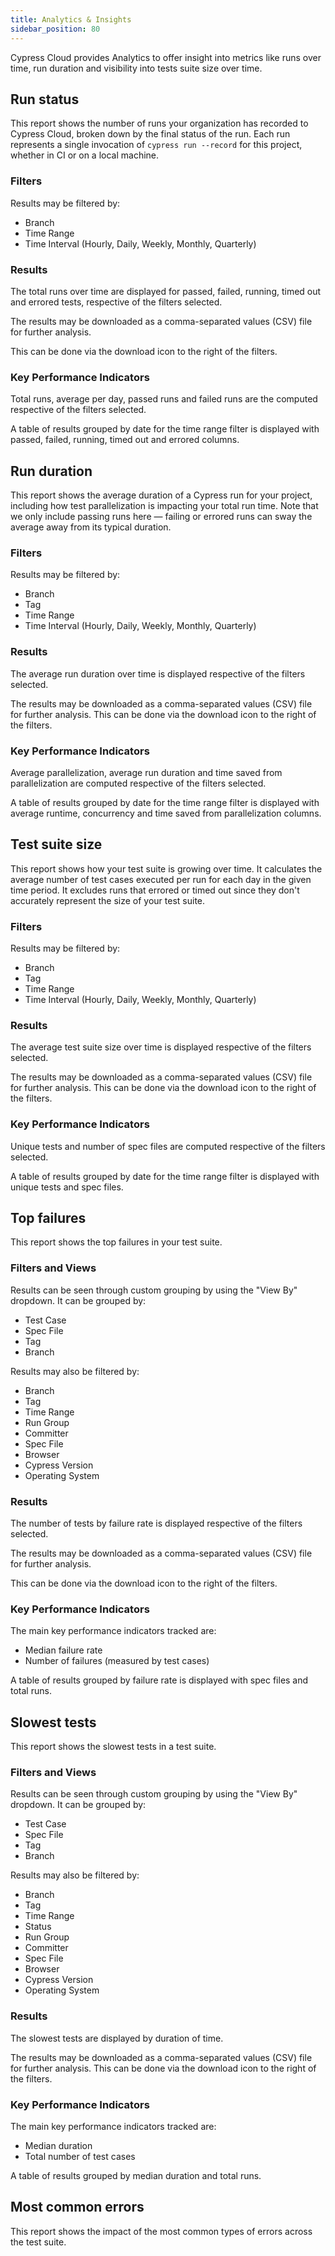 ```yaml
---
title: Analytics & Insights
sidebar_position: 80
---
```


Cypress Cloud provides Analytics to offer insight into metrics like runs over
time, run duration and visibility into tests suite size over time.

<DocsImage
  src="/img/guides/cloud/analytics/dashboard-analytics-overview.png"
  alt="Cloud Analytics Screenshot"
/>

## Run status

<DocsImage
  src="/img/guides/cloud/analytics/dashboard-analytics-runs-over-time.png"
  alt="Cloud Analytics Runs Over Time Screenshot"
/>

This report shows the number of runs your organization has recorded to Cypress
Cloud, broken down by the final status of the run. Each run represents a single
invocation of `cypress run --record` for this project, whether in CI or on a
local machine.

### Filters

<DocsImage
  src="/img/guides/cloud/analytics/dashboard-analytics-runs-over-time-filters.png"
  alt="Cloud Analytics Runs Over Time Filters Screenshot"
/>

Results may be filtered by:

- Branch
- Time Range
- Time Interval (Hourly, Daily, Weekly, Monthly, Quarterly)

### Results

<DocsImage
  src="/img/guides/cloud/analytics/dashboard-analytics-runs-over-time-graph.png"
  alt="Cloud Analytics Runs Over Time Graph Screenshot"
/>

The total runs over time are displayed for passed, failed, running, timed out
and errored tests, respective of the filters selected.

The results may be downloaded as a comma-separated values (CSV) file for further
analysis.

This can be done via the download icon to the right of the filters.

### Key Performance Indicators

<DocsImage
  src="/img/guides/cloud/analytics/dashboard-analytics-runs-over-time-kpi.png"
  alt="Cloud Analytics Runs Over Time KPI Screenshot"
/>

Total runs, average per day, passed runs and failed runs are the computed
respective of the filters selected.

<DocsImage
  src="/img/guides/cloud/analytics/dashboard-analytics-runs-over-time-table.png"
  alt="Cloud Analytics Runs Over Time Table Screenshot"
/>

A table of results grouped by date for the time range filter is displayed with
passed, failed, running, timed out and errored columns.

## Run duration

<DocsImage
  src="/img/guides/cloud/analytics/dashboard-analytics-run-duration.png"
  alt="Cloud Analytics Run Duration Screenshot"
/>

This report shows the average duration of a Cypress run for your project,
including how test parallelization is impacting your total run time. Note that
we only include passing runs here — failing or errored runs can sway the average
away from its typical duration.

### Filters

<DocsImage
  src="/img/guides/cloud/analytics/dashboard-analytics-run-duration-filters.png"
  alt="Cloud Analytics Run Duration Filters Screenshot"
/>

Results may be filtered by:

- Branch
- Tag
- Time Range
- Time Interval (Hourly, Daily, Weekly, Monthly, Quarterly)

### Results

<DocsImage
  src="/img/guides/cloud/analytics/dashboard-analytics-run-duration-graph.png"
  alt="Cloud Analytics Run Duration Graph Screenshot"
/>

The average run duration over time is displayed respective of the filters
selected.

The results may be downloaded as a comma-separated values (CSV) file for further
analysis. This can be done via the download icon to the right of the filters.

### Key Performance Indicators

<DocsImage
  src="/img/guides/cloud/analytics/dashboard-analytics-run-duration-kpi.png"
  alt="Cloud Analytics Run Duration KPI Screenshot"
/>

Average parallelization, average run duration and time saved from
parallelization are computed respective of the filters selected.

<DocsImage
  src="/img/guides/cloud/analytics/dashboard-analytics-run-duration-table.png"
  alt="Cloud Analytics Run Duration Table Screenshot"
/>

A table of results grouped by date for the time range filter is displayed with
average runtime, concurrency and time saved from parallelization columns.

## Test suite size

<DocsImage
  src="/img/guides/cloud/analytics/dashboard-analytics-test-suite-size.png"
  alt="Cloud Analytics Test Suite Size Screenshot"
/>

This report shows how your test suite is growing over time. It calculates the
average number of test cases executed per run for each day in the given time
period. It excludes runs that errored or timed out since they don't accurately
represent the size of your test suite.

### Filters

<DocsImage
  src="/img/guides/cloud/analytics/dashboard-analytics-test-suite-size-filters.png"
  alt="Cloud Analytics Test Suite Size Filters Screenshot"
/>

Results may be filtered by:

- Branch
- Tag
- Time Range
- Time Interval (Hourly, Daily, Weekly, Monthly, Quarterly)

### Results

<DocsImage
  src="/img/guides/cloud/analytics/dashboard-analytics-test-suite-size-graph.png"
  alt="Cloud Analytics Test Suite Size Graph Screenshot"
/>

The average test suite size over time is displayed respective of the filters
selected.

The results may be downloaded as a comma-separated values (CSV) file for further
analysis. This can be done via the download icon to the right of the filters.

### Key Performance Indicators

<DocsImage
  src="/img/guides/cloud/analytics/dashboard-analytics-test-suite-size-kpi.png"
  alt="Cloud Analytics Test Suite Size KPI Screenshot"
/>

Unique tests and number of spec files are computed respective of the filters
selected.

<DocsImage
  src="/img/guides/cloud/analytics/dashboard-analytics-test-suite-size-table.png"
  alt="Cloud Analytics Test Suite Size Table Screenshot"
/>

A table of results grouped by date for the time range filter is displayed with
unique tests and spec files.

## Top failures

<DocsImage
  src="/img/guides/cloud/analytics/dashboard-analytics-top-failures.png"
  alt="Cloud Analytics Top Failures Screenshot"
/>

This report shows the top failures in your test suite.

### Filters and Views

<DocsImage
  src="/img/guides/cloud/analytics/dashboard-analytics-top-failures-filters.png"
  alt="Cloud Analytics Top Failures Filters Screenshot"
/>

Results can be seen through custom grouping by using the "View By" dropdown. It
can be grouped by:

- Test Case
- Spec File
- Tag
- Branch

Results may also be filtered by:

- Branch
- Tag
- Time Range
- Run Group
- Committer
- Spec File
- Browser
- Cypress Version
- Operating System

### Results

<DocsImage
  src="/img/guides/cloud/analytics/dashboard-analytics-top-failures-graph.png"
  alt="Cloud Analytics Top Failures Graph Screenshot"
/>

The number of tests by failure rate is displayed respective of the filters
selected.

The results may be downloaded as a comma-separated values (CSV) file for further
analysis.

This can be done via the download icon to the right of the filters.

### Key Performance Indicators

<DocsImage
  src="/img/guides/cloud/analytics/dashboard-analytics-top-failures-kpi.png"
  alt="Cloud Analytics Top Failures KPI Screenshot"
/>

The main key performance indicators tracked are:

- Median failure rate
- Number of failures (measured by test cases)

<DocsImage
  src="/img/guides/cloud/analytics/dashboard-analytics-top-failures-table.png"
  alt="Cloud Analytics Top Failures Table Screenshot"
/>

A table of results grouped by failure rate is displayed with spec files and
total runs.

## Slowest tests

<DocsImage
  src="/img/guides/cloud/analytics/dashboard-analytics-slowest-tests.png"
  alt="Cloud Analytics Slowest Tests Screenshot"
/>

This report shows the slowest tests in a test suite.

### Filters and Views

<DocsImage
  src="/img/guides/cloud/analytics/dashboard-analytics-slowest-tests-filters.png"
  alt="Cloud Analytics Slowest Tests Filters Screenshot"
/>

Results can be seen through custom grouping by using the "View By" dropdown. It
can be grouped by:

- Test Case
- Spec File
- Tag
- Branch

Results may also be filtered by:

- Branch
- Tag
- Time Range
- Status
- Run Group
- Committer
- Spec File
- Browser
- Cypress Version
- Operating System

### Results

<DocsImage
  src="/img/guides/cloud/analytics/dashboard-analytics-slowest-tests-graph.png"
  alt="Cloud Analytics Slowest Tests Graph Screenshot"
/>

The slowest tests are displayed by duration of time.

The results may be downloaded as a comma-separated values (CSV) file for further
analysis. This can be done via the download icon to the right of the filters.

### Key Performance Indicators

<DocsImage
  src="/img/guides/cloud/analytics/dashboard-analytics-slowest-tests-kpi.png"
  alt="Cloud Analytics Slowest Tests KPI Screenshot"
/>

The main key performance indicators tracked are:

- Median duration
- Total number of test cases

<DocsImage
  src="/img/guides/cloud/analytics/dashboard-analytics-slowest-tests-table.png"
  alt="Cloud Analytics Slowest Tests Table Screenshot"
/>

A table of results grouped by median duration and total runs.

## Most common errors

This report shows the impact of the most common types of errors across the test
suite.

<DocsImage
  src="/img/guides/cloud/analytics/dashboard-analytics-common-errors.png"
  alt="Cloud Analytics Slowest Tests Table Screenshot"
/>
